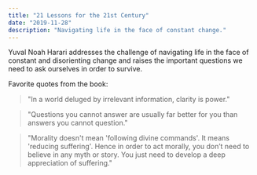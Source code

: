 ```yaml
---
title: "21 Lessons for the 21st Century"
date: "2019-11-28"
description: "Navigating life in the face of constant change."
---
```


Yuval Noah Harari addresses the challenge of navigating life in the face of constant and disorienting change and raises the important questions we need to ask ourselves in order to survive.

Favorite quotes from the book:

> "In a world deluged by irrelevant information, clarity is power."

> "Questions you cannot answer are usually far better for you than answers you cannot question."

> "Morality doesn't mean 'following divine commands'. It means 'reducing suffering'. Hence in order to act morally, you don’t need to believe in any myth or story. You just need to develop a deep appreciation of suffering."
